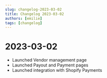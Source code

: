 ```yaml
---
slug: changelog-2023-03-02
title: Changelog 2023-03-02
authors: [emilie]
tags: [changelog]
---
```


# 2023-03-02

* Launched Vendor management page
* Launched Payout and Payment pages
* Launched integration with Shopify Payments